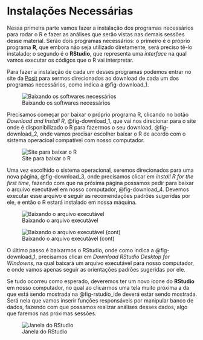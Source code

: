 # Instalações Necessárias

Nessa primeira parte vamos fazer a instalação dos programas necessários para rodar o R e fazer as análises que serão vistas nas demais sessões desse material. Serão dois programas necessários: o primeiro é o próprio programa **R**, que embora não seja utilizado diretamente, será preciso tê-lo instalado; o segundo é o **RStudio**, que representa uma *interface* na qual vamos executar os códigos que o R vai interpretar.

Para fazer a instalação de cada um desses programas podemos entrar no site da [Posit](https://posit.co/download/rstudio-desktop/) para sermos direcionados ao download de cada um dos programas necessários, como indica a @fig-download_1.

![Baixando os softwares necessários](/imagens_apostila/download_1.png){#fig-download_1 fig-align="center"}

Precisamos começar por baixar o próprio programa R, clicando no botão *Download and Install R*, @fig-download_1, que vai nos direcionar para o site onde é disponibilizado o R para fazermos o seu download, @fig-download_2, onde vamos precisar escolher baixar o R de acordo com o sistema operacioal compatível com nosso computador.

![Site para baixar o R](/imagens_apostila/download2.png){#fig-download_2}

Uma vez escolhido o sistema operacional, seremos direcionados para uma nova página, @fig-download_3, onde precisamos clicar em *install R for the first time*, fazendo com que na próxima página possamos pedir para baixar o arquivo executável em nosso computador, @fig-download_4. Devemos executar esse arquivo e seguir as recomendações padrões sugeridas por ele, e então o R estará instalado em nossa máquina.

![Baixando o arquivo executável](/imagens_apostila/download3.png){#fig-download_3 fig-align="center"}

![Baixando o arquivo executável (cont)](/imagens_apostila/download4.png){#fig-download_4 fig-align="center"}

O último passo é baixarmos o RStudio, onde como indica a @fig-download_1, precisamos clicar em *Download RStudio Desktop for Windowns*, na qual baixará um arquivo executável para nosso computador, e onde vamos apenas seguir as orientações padrões sugeridas por ele.

Se tudo ocorreu como esperado, deveremos ter um novo ícone do **RStudio** em nosso computador, no qual ao clicarmos uma tela muito próxima a da que está sendo mostrada na @fig-rstudio_ide deverá estar sendo mostrada. Será nela que vamos inserir funções responsáveis por manipular banco de dados, fazendo com que possamos realizar análises desses dados, algo que faremos nas próximas sessões.

![Janela do RStudio](/imagens_apostila/rstudio.png){#fig-rstudio_ide fig-align="center"}
